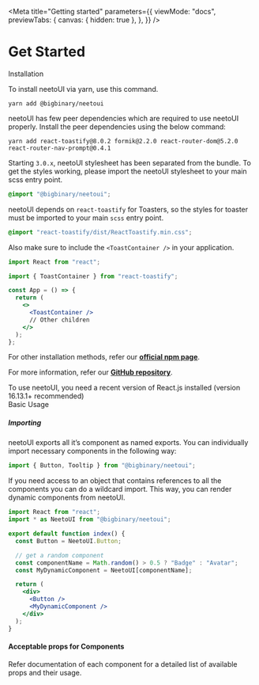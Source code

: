 

<Meta
  title="Getting started"
  parameters={{
    viewMode: "docs",
    previewTabs: {
      canvas: { hidden: true },
    },
  }}
/>

<style>{`

`}</style>

# Get Started

<div className="subheading">Installation</div>

To install neetoUI via yarn, use this command.

<div className="sbdocs-install-code">

```
yarn add @bigbinary/neetoui
```

</div>

neetoUI has few peer dependencies which are required to use neetoUI properly. Install the peer dependencies using the below command:

<div className="sbdocs-install-code">

```
yarn add react-toastify@8.0.2 formik@2.2.0 react-router-dom@5.2.0 react-router-nav-prompt@0.4.1
```
</div>

Starting `3.0.x`, neetoUI stylesheet has been separated from the bundle. To get the styles working, please import the neetoUI stylesheet to your main scss entry point.


```css
@import "@bigbinary/neetoui";
```

neetoUI depends on `react-toastify` for Toasters, so the styles for toaster must be imported to your main `scss` entry point.

```css
@import "react-toastify/dist/ReactToastify.min.css";
```

Also make sure to include the `<ToastContainer />` in your application.

```jsx
import React from "react";

import { ToastContainer } from "react-toastify";

const App = () => {
  return (
    <>
      <ToastContainer />
      // Other children
    </>
  );
};
```

For other installation methods, refer our [**official npm page**](https://www.npmjs.com/package/@bigbinary/neetoui).

For more information, refer our [**GitHub repository**](https://github.com/bigbinary/neeto-ui).

<div className="tip-wrapper">
  <span className="tip">
    To use neetoUI, you need a recent version of React.js installed (version
    16.13.1+ recommended)
  </span>
</div>

<div className="subheading">Basic Usage</div>

##### Importing

neetoUI exports all it’s component as named exports. You can individually import necessary components in the following way:

```jsx
import { Button, Tooltip } from "@bigbinary/neetoui";
```

If you need access to an object that contains references to all the components you can do a wildcard import. This way, you can render dynamic components from neetoUI.

```jsx
import React from "react";
import * as NeetoUI from "@bigbinary/neetoui";

export default function index() {
  const Button = NeetoUI.Button;

  // get a random component
  const componentName = Math.random() > 0.5 ? "Badge" : "Avatar";
  const MyDynamicComponent = NeetoUI[componentName];

  return (
    <div>
      <Button />
      <MyDynamicComponent />
    </div>
  );
}
```

#### Acceptable props for Components

Refer documentation of each component for a detailed list of available props and their usage.

